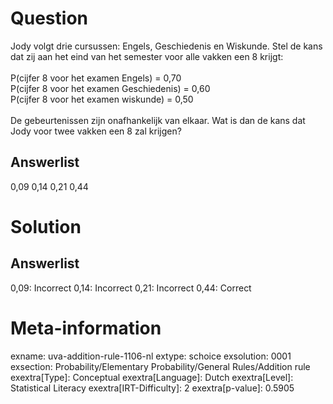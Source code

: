 Question
========

Jody volgt drie cursussen: Engels, Geschiedenis en Wiskunde. Stel de
kans dat zij aan het eind van het semester voor alle vakken een 8
krijgt:\
\
P(cijfer 8 voor het examen Engels) = 0,70\
P(cijfer 8 voor het examen Geschiedenis) = 0,60\
P(cijfer 8 voor het examen wiskunde) = 0,50\
\
De gebeurtenissen zijn onafhankelijk van elkaar. Wat is dan de kans dat
Jody voor twee vakken een 8 zal krijgen?

Answerlist
----------

0,09
0,14
0,21
0,44

Solution
========

Answerlist
----------

0,09: Incorrect
0,14: Incorrect
0,21: Incorrect
0,44: Correct

Meta-information
================
exname: uva-addition-rule-1106-nl
extype: schoice
exsolution: 0001
exsection: Probability/Elementary Probability/General Rules/Addition rule
exextra[Type]: Conceptual
exextra[Language]: Dutch
exextra[Level]: Statistical Literacy
exextra[IRT-Difficulty]: 2
exextra[p-value]: 0.5905
